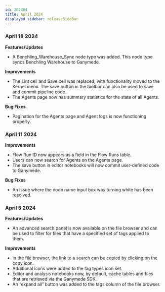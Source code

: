 ```yaml
---
id: 202404
title: April 2024
displayed_sidebar: releaseSideBar
---
```


### April 18 2024
**Features/Updates**
- A Benchling_Warehouse_Sync node type was added. This node type syncs Benchling Warehouse to Ganymede. 

**Improvements**
- The Lint cell and Save cell was replaced, with functionality moved to the Kernel menu.  The save button in the toolbar can also be used to save and commit pipeline code..
- The Agents page now has summary statistics for the state of all Agents.

**Bug Fixes**
- Pagination for the Agents page and Agent logs is now functioning properly.

### April 11 2024
**Improvements**
- Flow Run ID now appears as a field in the Flow Runs table.
- Users can now search for Agents on the Agents page.
- The save button in editor notebooks will now commit user-defined code to Ganymede.

**Bug Fixes**
- An issue where the node name input box was turning white has been resolved.

### April 5 2024
**Features/Updates**
- An advanced search panel is now available on the file browser and can be used to filter for files that have a specified set of tags applied to them.

**Improvements**
- In the file browser, the link to a search can be copied by clicking on the copy icon.
- Additional icons were added to the tag types icon set.
- Editor and analysis notebooks now, by default, cache tables and files that are retrieved via the Ganymede SDK.
- An “expand all” button was added to the tags column of the file browser.

